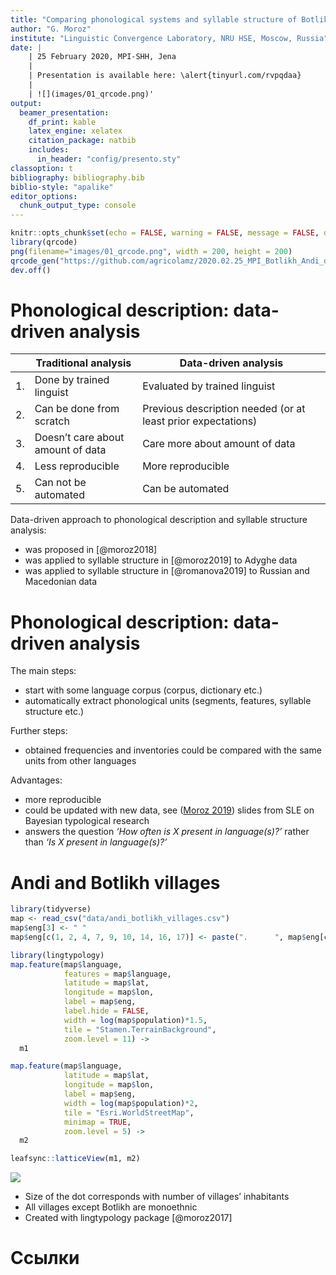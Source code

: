 ```yaml
---
title: "Comparing phonological systems and syllable structure of Botlikh and Zilo Andi: a data--driven analysis"
author: "G. Moroz"
institute: "Linguistic Convergence Laboratory, NRU HSE, Moscow, Russia"
date: |
    | 25 February 2020, MPI-SHH, Jena
    | 
    | Presentation is available here: \alert{tinyurl.com/rvpqdaa}
    |
    | ![](images/01_qrcode.png)'
output: 
  beamer_presentation:
    df_print: kable
    latex_engine: xelatex
    citation_package: natbib
    includes:
      in_header: "config/presento.sty"
classoption: t
bibliography: bibliography.bib
biblio-style: "apalike"
editor_options: 
  chunk_output_type: console
---
```


```r
knitr::opts_chunk$set(echo = FALSE, warning = FALSE, message = FALSE, dev='cairo_pdf', comment=NA)
library(qrcode)
png(filename="images/01_qrcode.png", width = 200, height = 200)
qrcode_gen("https://github.com/agricolamz/2020.02.25_MPI_Botlikh_Andi_dicts/raw/master/2020.02.25_MPI_Botlikh_Andi_dicts.pdf")
dev.off()
```

# Phonological description: data-driven analysis

|   | Traditional analysis              | Data-driven analysis                                         |
|---|-----------------------------------|--------------------------------------------------------------|
| 1. | Done by trained linguist          | Evaluated by trained linguist                                |
| 2. | Can be done from scratch          | Previous description needed (or at least prior expectations) |
| 3. | Doesn’t care about amount of data | Care more about amount of data                               |
| 4. | Less reproducible                 | More reproducible                                            |
| 5. | Can not be automated              | Can be automated                                             |
\pause

Data-driven approach to phonological description and syllable structure analysis:

* was proposed in [@moroz2018]
* was applied to syllable structure  in [@moroz2019] to Adyghe data
* was applied to syllable structure in [@romanova2019] to Russian and Macedonian data

# Phonological description: data-driven analysis

The main steps:

* start with some language corpus (corpus, dictionary etc.)
* automatically extract phonological units (segments, features, syllable structure etc.) \pause

Further steps:

* obtained frequencies and inventories could be compared with the same units from other languages \pause

Advantages:

* more reproducible
* could be updated with new data, see ([Moroz 2019](https://github.com/agricolamz/2019.08.21-25_SLE_Leipzig/raw/master/2019.08.21-25_SLE_Leipzig.pdf))  slides from SLE on Bayesian typological research
* answers the question *'How often is X present in language(s)?'* rather than *'Is X present in language(s)?'*

# Andi and Botlikh villages

```r
library(tidyverse)
map <- read_csv("data/andi_botlikh_villages.csv")
map$eng[3] <- " "
map$eng[c(1, 2, 4, 7, 9, 10, 14, 16, 17)] <- paste(".      ", map$eng[c(1, 2, 4, 7, 9, 10, 14, 16, 17)])

library(lingtypology)
map.feature(map$language,
            features = map$language,
            latitude = map$lat,
            longitude = map$lon,
            label = map$eng,
            label.hide = FALSE,
            width = log(map$population)*1.5,
            tile = "Stamen.TerrainBackground",
            zoom.level = 11) ->
  m1

map.feature(map$language,
            latitude = map$lat,
            longitude = map$lon,
            label = map$eng,
            width = log(map$population)*2,
            tile = "Esri.WorldStreetMap",
            minimap = TRUE, 
            zoom.level = 5) ->
  m2

leafsync::latticeView(m1, m2)
```

![](images/02_map.png)

* Size of the dot corresponds with number of villages' inhabitants
* All villages except Botlikh are monoethnic
* Created with lingtypology package [@moroz2017]

# Ссылки {.allowframebreaks}
